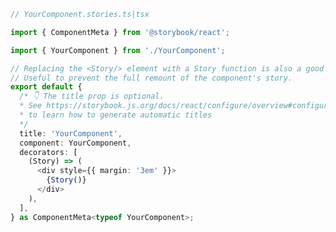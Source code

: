 ```ts
// YourComponent.stories.ts|tsx

import { ComponentMeta } from '@storybook/react';

import { YourComponent } from './YourComponent';

// Replacing the <Story/> element with a Story function is also a good way of writing decorators.
// Useful to prevent the full remount of the component's story.
export default {
  /* 👇 The title prop is optional.
  * See https://storybook.js.org/docs/react/configure/overview#configure-story-loading
  * to learn how to generate automatic titles
  */
  title: 'YourComponent',
  component: YourComponent,
  decorators: [
    (Story) => (
      <div style={{ margin: '3em' }}>
        {Story()}
      </div>
    ),
  ],
} as ComponentMeta<typeof YourComponent>;
```